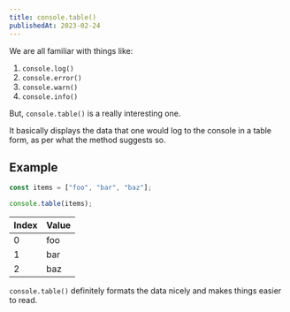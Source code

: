 ```yaml
---
title: console.table()
publishedAt: 2023-02-24
---
```


We are all familiar with things like:

1. `console.log()`
2. `console.error()`
3. `console.warn()`
4. `console.info()`

But, `console.table()` is a really interesting one.

It basically displays the data that one would log to the console in a table form, as per what the method suggests so.

## Example

```js
const items = ["foo", "bar", "baz"];

console.table(items);
```

| Index | Value |
| ----- | ----- |
| 0     | foo   |
| 1     | bar   |
| 2     | baz   |

`console.table()` definitely formats the data nicely and makes things easier to read.
